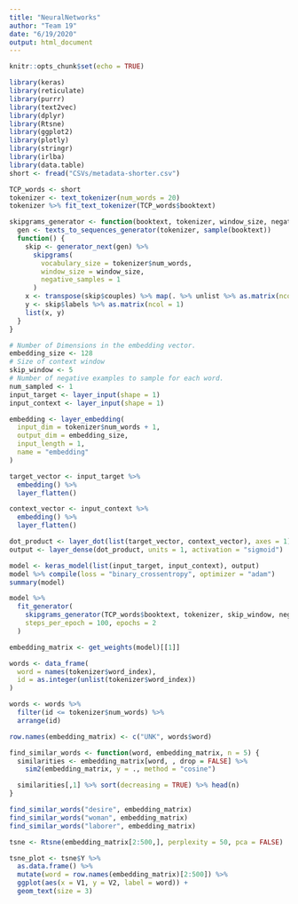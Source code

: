 ```yaml
---
title: "NeuralNetworks"
author: "Team 19"
date: "6/19/2020"
output: html_document
---
```


```r
knitr::opts_chunk$set(echo = TRUE)
```

```r
library(keras)
library(reticulate)
library(purrr)
library(text2vec) 
library(dplyr)
library(Rtsne)
library(ggplot2)
library(plotly)
library(stringr)
library(irlba)
library(data.table)
short <- fread("CSVs/metadata-shorter.csv")
```

```r
TCP_words <- short
tokenizer <- text_tokenizer(num_words = 20)
tokenizer %>% fit_text_tokenizer(TCP_words$booktext)

skipgrams_generator <- function(booktext, tokenizer, window_size, negative_samples) {
  gen <- texts_to_sequences_generator(tokenizer, sample(booktext))
  function() {
    skip <- generator_next(gen) %>%
      skipgrams(
        vocabulary_size = tokenizer$num_words, 
        window_size = window_size, 
        negative_samples = 1
      )
    x <- transpose(skip$couples) %>% map(. %>% unlist %>% as.matrix(ncol = 1))
    y <- skip$labels %>% as.matrix(ncol = 1)
    list(x, y)
  }
}
```

```r
# Number of Dimensions in the embedding vector.
embedding_size <- 128  
# Size of context window
skip_window <- 5       
# Number of negative examples to sample for each word.
num_sampled <- 1       
input_target <- layer_input(shape = 1)
input_context <- layer_input(shape = 1)
```

```r
embedding <- layer_embedding(
  input_dim = tokenizer$num_words + 1, 
  output_dim = embedding_size, 
  input_length = 1, 
  name = "embedding"
)

target_vector <- input_target %>% 
  embedding() %>% 
  layer_flatten()

context_vector <- input_context %>%
  embedding() %>%
  layer_flatten()

dot_product <- layer_dot(list(target_vector, context_vector), axes = 1)
output <- layer_dense(dot_product, units = 1, activation = "sigmoid")

model <- keras_model(list(input_target, input_context), output)
model %>% compile(loss = "binary_crossentropy", optimizer = "adam")
summary(model)
```

```r
model %>%
  fit_generator(
    skipgrams_generator(TCP_words$booktext, tokenizer, skip_window, negative_samples), 
    steps_per_epoch = 100, epochs = 2
  )
```

```r
embedding_matrix <- get_weights(model)[[1]]

words <- data_frame(
  word = names(tokenizer$word_index), 
  id = as.integer(unlist(tokenizer$word_index))
)

words <- words %>%
  filter(id <= tokenizer$num_words) %>%
  arrange(id)

row.names(embedding_matrix) <- c("UNK", words$word)
```

```r
find_similar_words <- function(word, embedding_matrix, n = 5) {
  similarities <- embedding_matrix[word, , drop = FALSE] %>%
    sim2(embedding_matrix, y = ., method = "cosine")

  similarities[,1] %>% sort(decreasing = TRUE) %>% head(n)
}

find_similar_words("desire", embedding_matrix)
find_similar_words("woman", embedding_matrix)
find_similar_words("laborer", embedding_matrix)
```

```r
tsne <- Rtsne(embedding_matrix[2:500,], perplexity = 50, pca = FALSE)

tsne_plot <- tsne$Y %>%
  as.data.frame() %>%
  mutate(word = row.names(embedding_matrix)[2:500]) %>%
  ggplot(aes(x = V1, y = V2, label = word)) + 
  geom_text(size = 3)
```

